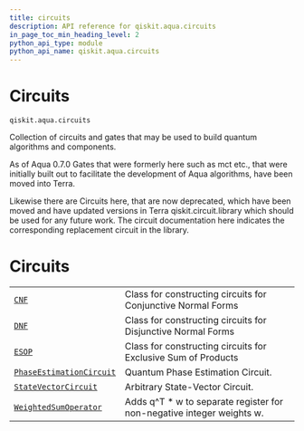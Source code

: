 ```yaml
---
title: circuits
description: API reference for qiskit.aqua.circuits
in_page_toc_min_heading_level: 2
python_api_type: module
python_api_name: qiskit.aqua.circuits
---
```


<span id="module-qiskit.aqua.circuits" />

<span id="qiskit-aqua-circuits" />

<span id="circuits-qiskit-aqua-circuits" />

# Circuits

`qiskit.aqua.circuits`

Collection of circuits and gates that may be used to build quantum algorithms and components.

<Admonition title="Note" type="note">
  As of Aqua 0.7.0 Gates that were formerly here such as mct etc., that were initially built out to facilitate the development of Aqua algorithms, have been moved into Terra.

  Likewise there are Circuits here, that are now deprecated, which have been moved and have updated versions in Terra qiskit.circuit.library which should be used for any future work. The circuit documentation here indicates the corresponding replacement circuit in the library.
</Admonition>

# Circuits

|                                                                                                                       |                                                                        |
| --------------------------------------------------------------------------------------------------------------------- | ---------------------------------------------------------------------- |
| [`CNF`](qiskit.aqua.circuits.CNF "qiskit.aqua.circuits.CNF")                                                          | Class for constructing circuits for Conjunctive Normal Forms           |
| [`DNF`](qiskit.aqua.circuits.DNF "qiskit.aqua.circuits.DNF")                                                          | Class for constructing circuits for Disjunctive Normal Forms           |
| [`ESOP`](qiskit.aqua.circuits.ESOP "qiskit.aqua.circuits.ESOP")                                                       | Class for constructing circuits for Exclusive Sum of Products          |
| [`PhaseEstimationCircuit`](qiskit.aqua.circuits.PhaseEstimationCircuit "qiskit.aqua.circuits.PhaseEstimationCircuit") | Quantum Phase Estimation Circuit.                                      |
| [`StateVectorCircuit`](qiskit.aqua.circuits.StateVectorCircuit "qiskit.aqua.circuits.StateVectorCircuit")             | Arbitrary State-Vector Circuit.                                        |
| [`WeightedSumOperator`](qiskit.aqua.circuits.WeightedSumOperator "qiskit.aqua.circuits.WeightedSumOperator")          | Adds q^T \* w to separate register for non-negative integer weights w. |

